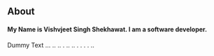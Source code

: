 ## About

#### My Name is Vishvjeet Singh Shekhawat. I am a software developer.

Dummy Text ...
..
.. . .. .. . . . . .. 
